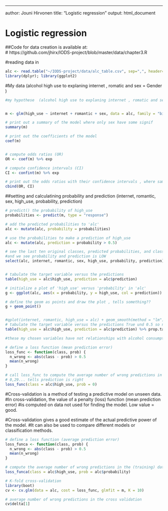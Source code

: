 ---
author: Jouni Hirvonen
title: "Logistic regression"
output: html_document


# Logistic regression

##Code for data creation is available at:   
#  https://github.com/jhirx/IODS-project/blob/master/data/chapter3.R

#reading data in
```r
alc <- read.table("~/IODS-project/data/alc_table.csv", sep=",", header=TRUE)
library(dplyr); library(ggplot2)
```


#My data  (alcohol high use to explaning internet , romatic and sex = Gender )

```r
#my hypothese  (alcohol high use to explaning internet , romatic and sex = Gender )


m <- glm(high_use ~ internet + romantic + sex, data = alc, family = "binomial")

# print out a summary of the model where only sex have some signif 
summary(m)

# print out the coefficients of the model
coef(m)


# compute odds ratios (OR)
OR <- coef(m) %>% exp

# compute confidence intervals (CI)
CI <- confint(m) %>% exp

# print out the odds ratios with their confidence intervals , where same result only SEX influense alcohol use
cbind(OR, CI)

```
##setting and calculatining probability and prediction (internet, romantic, sex, high_use, probability, prediction)
```r

# predict() the probability of high_use
probabilities <- predict(m, type = "response")

# add the predicted probabilities to 'alc'
alc <- mutate(alc, probability = probabilities)

# use the probabilities to make a prediction of high_use
alc <- mutate(alc, prediction = probability > 0.5)

# see the last ten original classes, predicted probabilities, and class predictions
#and we see probability and prediction is LOW
select(alc, internet, romantic, sex, high_use, probability, prediction) %>% tail(10)


# tabulate the target variable versus the predictions
table(high_use = alc$high_use, prediction = alc$prediction)

# initialize a plot of 'high_use' versus 'probability' in 'alc'
g <- ggplot(alc, aes(x = probability, y = high_use, col = prediction))

# define the geom as points and draw the plot , tells something??
g + geom_point()


#qplot(internet, romantic, high_use = alc) + geom_smooth(method = "lm")
# tabulate the target variable versus the predictions True und 0.5 so no prediction
table(high_use = alc$high_use, prediction = alc$prediction) %>% prop.table %>% addmargins

#these my chosen variables have not relationships with alcohol consumption

# define a loss function (mean prediction error)
loss_func <- function(class, prob) {
  n_wrong <- abs(class - prob) > 0.5
  mean(n_wrong)
}

# call loss_func to compute the average number of wrong predictions in the (training) data
# 0,29... tells prediction is right
loss_func(class = alc$high_use, prob = 0)

```

#Cross-validation is a method of testing a predictive model on unseen data. 
#In cross-validation, the value of a penalty (loss) function (mean prediction error)
#is computed on data not used for finding the model. Low value = good.

#Cross-validation gives a good estimate of the actual predictive power of the model. 
#It can also be used to compare different models or classification methods.


```r

# define a loss function (average prediction error)
loss_funca <- function(class, prob) {
  n_wrong <- abs(class - prob) > 0.5
  mean(n_wrong)
}

# compute the average number of wrong predictions in the (training) data, and perdiction
loss_funca(class = alc$high_use, prob = alc$probability)

# K-fold cross-validation
library(boot)
cv <- cv.glm(data = alc, cost = loss_func, glmfit = m, K = 10)

# average number of wrong predictions in the cross validation
cv$delta[1]
```

